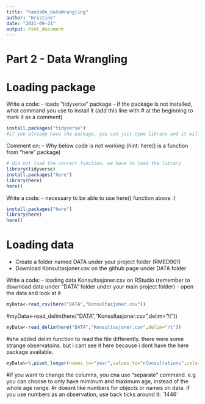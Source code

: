 ```yaml
---
title: "handsOn_dataWrangling"
author: "Kristine"
date: "2021-09-21"
output: html_document
---
```


# Part 2 - Data Wrangling

# Loading package

Write a code:
- loads "tidyverse" package
- if the package is not installed, what command you use to install it (add this line with # at the beginning to mark it as a comment)

```r
install.packages("tidyverse")
#if you already have the package, you can just type library and it will show up on the tab button library("tidyverse")


```

Comment on:
- Why below code is not working (hint: here() is a function from "here" package)

```r

# did not load the correct function. we have to load the library
library(tidyverse)
install.packages("here")
library(here)
here()
```

Write a code:
- necessary to be able to use here() function above :)

```r
install.packages("here")
library(here)
here()

```

# Loading data

- Create a folder named DATA under your project folder (RMED901)
- Download Konsultasjoner.csv on the github page under DATA folder

Write a code:
- loading data Konsultasjoner.csv on RStudio (remember to download data under "DATA" folder under your main project folder)
- open the data and look at it


```r
myData<-read_csv(here("DATA","Konsultasjoner.csv"))
```

#myData<-read_delim(here("DATA","Konsultasjoner.csv",delim="/t"))
```r
myData<-read_delim(here("DATA","Konsultasjoner.csv",delim="/t"))
```


#she added delim function to read the file differently. there were some strange observatoins. but i cant see it here because i dont have the here package available.
```r
myData%<%,pivot_longer(names_to="year",values_to="nConsultations",cols=4:12)
```
#if you want to change the columns, you cna use "separate" command. e.g you can choose to only have miminum and maximum age, instead of the whole age range. 
#r doesnt like numbers for objects or names on data. if you use numbers as an observation, use back ticks around it: ´1446`

